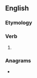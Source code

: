 ==English==

===Etymology===
{{suffix|lift|est|lang=en}}

===Verb===
{{head|en|verb form}}

# {{en-archaic second-person singular of|lift}}

===Anagrams===
* {{anagrams|en|a=efilstt|ittself|leftist}}